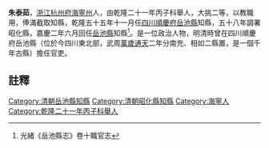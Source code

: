 {{明清人物信息框
| 姓名 =朱泰茹
| 最高職務 = [[四川|四川]][[岳池縣|岳池縣]][[知縣|知縣]]
| 國家 = 大清
| 籍貫 = [[浙江|浙江]][[杭州府|杭州府]][[海寧州|海寧州]]
| 字號 =
| 出生日期 = ？年？月？日
| 逝世日期 = ？年？月？日
| 墓葬 = 
| 配偶 =  
| 親屬 = 曾祖、祖、父，母
| 出身 =丙子科舉人大挑二等以教職用俸滿截取知縣 
| 著作 =  
*
}}
'''朱泰茹'''{{BD|？年||？年||}}，[[浙江|浙江]][[杭州府|杭州府]][[海寧州|海寧州]]人，由乾隆二十一年丙子科舉人，大挑二等，以教職用，俸滿截取知縣，乾隆五十五年十一月任[[四川|四川]][[順慶府|順慶府]][[岳池縣|岳池縣]]知縣，五十八年調署昭化縣，嘉慶二年六月回任[[岳池縣|岳池縣]]知縣<ref>光緒《岳池縣志》卷十職官志</ref>。是一位政治人物，明清時曾在四川順慶府岳池縣（位於今四川東北部，武周[[萬歲通天|萬歲通天]]二年分南充、相如二縣置，是一個千年古縣）擔任官吏。
==註釋==
{{reflist}}
{{清朝人物小作品}}
[[Category:清朝岳池縣知縣|Category:清朝岳池縣知縣]]
[[Category:清朝昭化縣知縣|Category:清朝昭化縣知縣]]
[[Category:海寧人|Category:海寧人]]
[[Category:乾隆二十一年丙子科舉人|Category:乾隆二十一年丙子科舉人]]